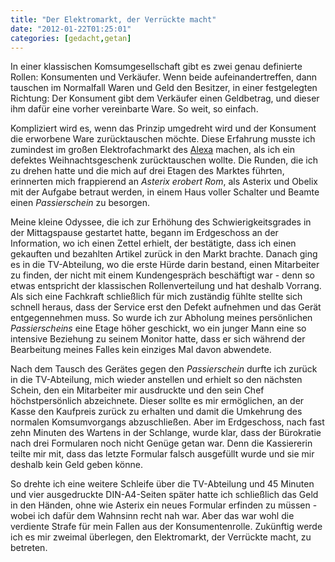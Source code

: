 ```yaml
---
title: "Der Elektromarkt, der Verrückte macht"
date: "2012-01-22T01:25:01"
categories: [gedacht,getan]
---
```


In einer klassischen Komsumgesellschaft gibt es zwei genau definierte Rollen: Konsumenten und Verkäufer. Wenn beide aufeinandertreffen, dann tauschen im Normalfall Waren und Geld den Besitzer, in einer festgelegten Richtung: Der Konsument gibt dem Verkäufer einen Geldbetrag, und dieser ihm dafür eine vorher vereinbarte Ware. So weit, so einfach.

Kompliziert wird es, wenn das Prinzip umgedreht wird und der Konsument die erworbene Ware zurücktauschen möchte. Diese Erfahrung musste ich zumindest im großen Elektrofachmarkt des [Alexa](/blog/2007/09/12/und-ewig-lockt-das-einkaufszentrum/) machen, als ich ein defektes Weihnachtsgeschenk zurücktauschen wollte. Die Runden, die ich zu drehen hatte und die mich auf drei Etagen des Marktes führten, erinnerten mich frappierend an *Asterix erobert Rom*, als Asterix und Obelix mit der Aufgabe betraut werden, in einem Haus voller Schalter und Beamte einen *Passierschein* zu besorgen.

Meine kleine Odyssee, die ich zur Erhöhung des Schwierigkeitsgrades in der Mittagspause gestartet hatte, begann im Erdgeschoss an der Information, wo ich einen Zettel erhielt, der bestätigte, dass ich einen gekauften und bezahlten Artikel zurück in den Markt brachte. Danach ging es in die TV-Abteilung, wo die erste Hürde darin bestand, einen Mitarbeiter zu finden, der nicht mit einem Kundengespräch beschäftigt war - denn so etwas entspricht der klassischen Rollenverteilung und hat deshalb Vorrang. Als sich eine Fachkraft schließlich für mich zuständig fühlte stellte sich schnell heraus, dass der Service erst den Defekt aufnehmen und das Gerät entgegennehmen muss. So wurde ich zur Abholung meines persönlichen *Passierscheins* eine Etage höher geschickt, wo ein junger Mann eine so intensive Beziehung zu seinem Monitor hatte, dass er sich während der Bearbeitung meines Falles kein einziges Mal davon abwendete.

Nach dem Tausch des Gerätes gegen den *Passierschein* durfte ich zurück in die TV-Abteilung, mich wieder anstellen und erhielt so den nächsten Schein, den ein Mitarbeiter mir ausdruckte und den sein Chef höchstpersönlich abzeichnete. Dieser sollte es mir ermöglichen, an der Kasse den Kaufpreis zurück zu erhalten und damit die Umkehrung des normalen Komsumvorgangs abzuschließen. Aber im Erdgeschoss, nach fast zehn Minuten des Wartens in der Schlange, wurde klar, dass der Bürokratie nach drei Formularen noch nicht Genüge getan war. Denn die Kassiererin teilte mir mit, dass das letzte Formular falsch ausgefüllt wurde und sie mir deshalb kein Geld geben könne.

So drehte ich eine weitere Schleife über die TV-Abteilung und 45 Minuten und vier ausgedruckte DIN-A4-Seiten später hatte ich schließlich das Geld in den Händen, ohne wie Asterix ein neues Formular erfinden zu müssen - wobei ich dafür dem Wahnsinn recht nah war. Aber das war wohl die verdiente Strafe für mein Fallen aus der Konsumentenrolle. Zukünftig werde ich es mir zweimal überlegen, den Elektromarkt, der Verrückte macht, zu betreten.
